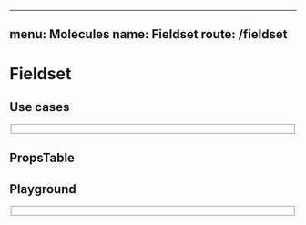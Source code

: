 
---
menu: Molecules
name: Fieldset
route: /fieldset
---


# Fieldset

## Use cases

<div>
  <Fieldset />
</div>

## PropsTable

<PropsTable of={Fieldset} />

## Playground

<Playground>
  <Fieldset />
</Playground>